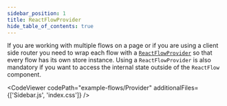 ```yaml
---
sidebar_position: 1
title: ReactFlowProvider
hide_table_of_contents: true
---
```



If you are working with multiple flows on a page or if you are using a client side router you need to wrap each flow with a [`ReactFlowProvider`](/docs/api/react-flow-provider/) so that every flow has its own store instance.
Using a `ReactFlowProvider` is also mandatory if you want to access the internal state outside of the `ReactFlow` component.

<CodeViewer codePath="example-flows/Provider" additionalFiles={['Sidebar.js', 'index.css']} />

